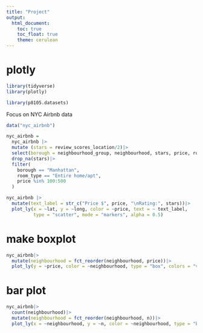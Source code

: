 ```yaml
---
title: "Project"
output: 
  html_document:
    toc: true
    toc_float: true
    theme: cerulean
---
```


# plotly

```r
library(tidyverse)
library(plotly)

library(p8105.datasets)
```

Focus on NYC Airbnb data

```r
data("nyc_airbnb")

nyc_airbnb =
  nyc_airbnb |>
  mutate (stars = review_scores_location/2)|>
  select(borough = neighbourhood_group, neighbourhood, stars, price, room_type, lat, long)|>
  drop_na(stars)|>
  filter(
    borough == "Manhattan",
    room_type == "Entire home/apt",
    price %in% 100:500
  )
```


```r
nyc_airbnb |>
  mutate(text_label = str_c("Price $", price, "\nRating:", stars))|>
  plot_ly(x = ~lat, y = ~long, color = ~price, text = ~ text_label,
          type = "scatter", mode = "markers", alpha = 0.5)
```


# make boxplot

```r
nyc_airbnb|>
  mutate(neighbourhood = fct_reorder(neighbourhood, price))|>
  plot_ly(y = ~price, color = ~neighbourhood, type = "box", colors = "viridis")
```


# bar plot

```r
nyc_airbnb|>
  count(neighbourhood)|>
  mutate(neighbourhood = fct_reorder(neighbourhood, n))|>
  plot_ly(x = ~neighbourhood, y = ~n, color = ~neighbourhood, type = "bar", colors = "viridis")
```

